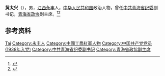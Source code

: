 '''黄太兴'''（{{bd|1919年|7月|2012年|3月20日}}），男，[[江西|江西]][[永丰县|永丰]]人，[[中华人民共和国|中华人民共和国]]政治人物，曾任[[中共青海省纪委|中共青海省纪委]]副书记，[[青海省政协|青海省政协]]副主席。<ref>{{Cite book|title=中华人民共和国职官志|author=何虎生, 李耀东, 向常福主编|publisher=中国社会出版社|year=2003|isbn=9787800883934|location=北京|pages=}}</ref><ref>{{Cite web|title=原省政协副主席黄太兴同志逝世|url=http://www.qhszx.gov.cn/zxxw/2012-03-23/1193.html|accessdate=2020-09-07|work=中国人民政治协商会议青海省委员会}}</ref>

== 参考资料 ==
{{reflist}}

{{中国人物小作品}}

{{Authority control}}
{{DEFAULTSORT:Huang黄}}
[[Category:黄姓|Tai]]
[[Category:永丰人|Category:永丰人]]
[[Category:中國工農紅軍人物|Category:中國工農紅軍人物]]
[[Category:中国共产党党员_(1938年入党)|Category:中国共产党党员 (1938年入党)]]
[[Category:中共青海省纪委副书记|Category:中共青海省纪委副书记]]
[[Category:青海省政協副主席|Category:青海省政協副主席]]